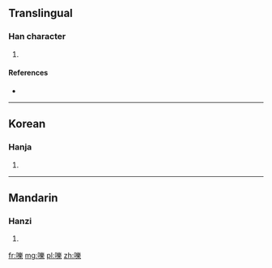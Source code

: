 ==Translingual==

===Han character===
{{Han char|rn=30|rad=口|as=15|sn=18|four=|canj=口女戈木 (RVID)}}

# {{defn|Han|sort=口15}}

====References====
* {{Han ref|kx=0213.020|dkj=04524|dj=0435.300|hdz=10700.080|uh=569B|ud=22171}}

----

==Korean==

===Hanja===
{{ko-hanja|hangeul=학|rv=hak|mr=hak}}

# {{defn|Korean|sort=口15}}

----

==Mandarin==

===Hanzi===
{{cmn-hanzi|pin=[[hù]] ([[hu4]])|wg=hu<sup>4</sup>}}

# {{defn|Mandarin|sort=口15}}

[[fr:嚛]]
[[mg:嚛]]
[[pl:嚛]]
[[zh:嚛]]
